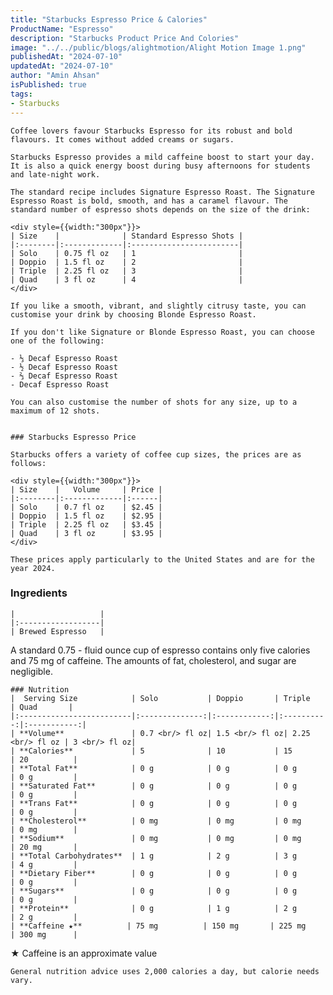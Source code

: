 ```yaml
---
title: "Starbucks Espresso Price & Calories"
ProductName: "Espresso" 
description: "Starbucks Product Price And Colories"
image: "../../public/blogs/alightmotion/Alight Motion Image 1.png"
publishedAt: "2024-07-10"
updatedAt: "2024-07-10"
author: "Amin Ahsan"
isPublished: true
tags:
- Starbucks
---
```


    Coffee lovers favour Starbucks Espresso for its robust and bold flavours. It comes without added creams or sugars. 

    Starbucks Espresso provides a mild caffeine boost to start your day. It is also a quick energy boost during busy afternoons for students and late-night work.

    The standard recipe includes Signature Espresso Roast. The Signature Espresso Roast is bold, smooth, and has a caramel flavour. The standard number of espresso shots depends on the size of the drink:

    <div style={{width:"300px"}}>
    | Size    |              | Standard Espresso Shots |
    |:--------|:-------------|:------------------------|
    | Solo    | 0.75 fl oz   | 1                       |
    | Doppio  | 1.5 fl oz    | 2                       |
    | Triple  | 2.25 fl oz   | 3                       |
    | Quad    | 3 fl oz      | 4                       |
    </div>

    If you like a smooth, vibrant, and slightly citrusy taste, you can customise your drink by choosing Blonde Espresso Roast.

    If you don't like Signature or Blonde Espresso Roast, you can choose one of the following:

    - ⅓ Decaf Espresso Roast
    - ½ Decaf Espresso Roast
    - ⅔ Decaf Espresso Roast
    - Decaf Espresso Roast

    You can also customise the number of shots for any size, up to a maximum of 12 shots.


    ### Starbucks Espresso Price

    Starbucks offers a variety of coffee cup sizes, the prices are as follows:

    <div style={{width:"300px"}}>
    | Size    |   Volume     | Price |
    |:--------|:-------------|:------|
    | Solo    | 0.7 fl oz    | $2.45 |
    | Doppio  | 1.5 fl oz    | $2.95 |
    | Triple  | 2.25 fl oz   | $3.45 |
    | Quad    | 3 fl oz      | $3.95 |
    </div>

    These prices apply particularly to the United States and are for the year 2024.
<div className="table-container">
    
    

<style jsx>{`
  .table-container {
    overflow-x: auto;
    position: relative;
  }
  .table-container table {
    border-collapse: collapse;
    width: 30%;
  }
  .table-container th,
  .table-container td {
    border: 1px solid #ddd;
    padding: 2px;
    min-width: 30px;
    font-size: 11px;
  }
  .table-container th:first-child,
  .table-container td:first-child {
    position: sticky;
    left: 0;
    background-color: white;
    z-index: 1;
  }
  @media (max-width: 768px) {
    .table-container th:not(:first-child),
    .table-container td:not(:first-child) {
      min-width: 50px;
    }
  }
`}</style>


### Ingredients
 
    |                   |
    |:------------------|
    | Brewed Espresso   |
</div>
    A standard 0.75 - fluid ounce cup of espresso contains only five calories and 75 mg of caffeine. The amounts of fat, cholesterol, and sugar are negligible.
<div className="table-container">

    ### Nutrition
    |  Serving Size            | Solo           | Doppio       | Triple     | Quad       |
    |:-------------------------|:--------------:|:------------:|:----------:|:-----------:|
    | **Volume**               | 0.7 <br/> fl oz| 1.5 <br/> fl oz| 2.25 <br/> fl oz | 3 <br/> fl oz| 
    | **Calories**             | 5              | 10           | 15         | 20          |
    | **Total Fat**            | 0 g            | 0 g          | 0 g        | 0 g         |
    | **Saturated Fat**        | 0 g            | 0 g          | 0 g        | 0 g         |
    | **Trans Fat**            | 0 g            | 0 g          | 0 g        | 0 g         |
    | **Cholesterol**          | 0 mg           | 0 mg         | 0 mg       | 0 mg        |
    | **Sodium**               | 0 mg           | 0 mg         | 0 mg       | 20 mg       | 
    | **Total Carbohydrates**  | 1 g            | 2 g          | 3 g        | 4 g         |
    | **Dietary Fiber**        | 0 g            | 0 g          | 0 g        | 0 g         |
    | **Sugars**               | 0 g            | 0 g          | 0 g        | 0 g         |
    | **Protein**              | 0 g            | 1 g          | 2 g        | 2 g         |
    | **Caffeine ★**          | 75 mg          | 150 mg       | 225 mg     | 300 mg      |
</div>
    ★ Caffeine is an approximate value

    General nutrition advice uses 2,000 calories a day, but calorie needs vary.



<style jsx>{`
  .table-container {
    overflow-x: auto;
    position: relative;
  }
  .table-container table {
    border-collapse: collapse;
    width: 30%;
  }
  .table-container th,
  .table-container td {
    border: 1px solid #ddd;
    padding: 2px;
    min-width: 30px;
    font-size: 11px;
  }
  .table-container th:first-child,
  .table-container td:first-child {
    position: sticky;
    left: 0;
    background-color: white;
    z-index: 1;
  }
  @media (max-width: 768px) {
    .table-container th:not(:first-child),
    .table-container td:not(:first-child) {
      min-width: 50px;
    }
  }
`}</style>

